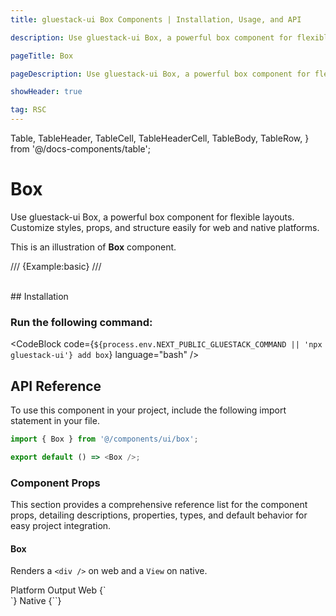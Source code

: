 ```yaml
---
title: gluestack-ui Box Components | Installation, Usage, and API

description: Use gluestack-ui Box, a powerful box component for flexible layouts. Customize styles, props, and structure easily for web and native platforms.

pageTitle: Box

pageDescription: Use gluestack-ui Box, a powerful box component for flexible layouts. Customize styles, props, and structure easily for web and native platforms.

showHeader: true

tag: RSC
---
```


  Table,
  TableHeader,
  TableCell,
  TableHeaderCell,
  TableBody,
  TableRow,
} from '@/docs-components/table';

# Box

Use gluestack-ui Box, a powerful box component for flexible layouts. Customize styles, props, and structure easily for web and native platforms.

This is an illustration of **Box** component.

/// {Example:basic} ///

<br />
## Installation

### Run the following command:

<CodeBlock code={`${process.env.NEXT_PUBLIC_GLUESTACK_COMMAND || 'npx gluestack-ui'} add box`} language="bash" />

<ManualInstallationNote />

## API Reference

To use this component in your project, include the following import statement in your file.

```ts
import { Box } from '@/components/ui/box';
```

```ts
export default () => <Box />;
```

### Component Props

This section provides a comprehensive reference list for the component props, detailing descriptions, properties, types, and default behavior for easy project integration.

#### Box

Renders a `<div />` on web and a `View` on native.

<Table>
  <TableHeader>
    <TableRow>
      <TableHeaderCell>Platform</TableHeaderCell>
      <TableHeaderCell>Output</TableHeaderCell>
    </TableRow>
  </TableHeader>
  <TableBody>
    <TableRow>
      <TableCell>
        <InlineCode>Web</InlineCode>
      </TableCell>
      <TableCell>{`<div />`}</TableCell>
    </TableRow>
    <TableRow>
      <TableCell>
        <InlineCode>Native</InlineCode>
      </TableCell>
      <TableCell>{`<View />`}</TableCell>
    </TableRow>
  </TableBody>
</Table>
